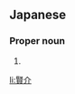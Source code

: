 ==Japanese==
{{ja-kanjitab|けん|すけ}}

===Proper noun===
{{ja-pos|けんすけ|proper}}

# {{given name|male|lang=ja|sort=けんすけ}}

[[li:賢介]]